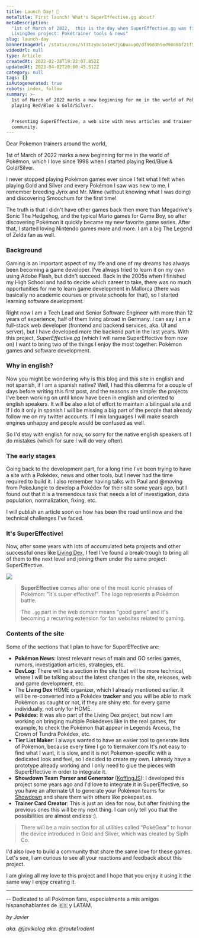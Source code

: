 ```yaml
---
title: Launch Day! 🚀
metaTitle: First launch! What's SuperEffective.gg about?
metaDescription:
  "1st of March of 2022,  this is the day when SuperEffective.gg was first launched as the evolution of @itsjavi 's
  LivingDex project: Pokétrainer tools & news"
slug: launch-day
bannerImageUrl: /static/cms/5T3tzybc1o1eK7jGBuaup0/df96d365ed98d8bf21f59296c5fbfa6d/64577_main__87472.1617119829_auto_x2_colored.jpg
videoUrl: null
type: Article
createdAt: 2022-02-28T19:22:07.852Z
updatedAt: 2023-04-02T20:00:45.512Z
category: null
tags: []
isAutogenerated: true
robots: index, follow
summary: >-
  1st of March of 2022 marks a new beginning for me in the world of Pokémon, which I love since 1998 when I started
  playing Red/Blue & Gold/Silver.


  Presenting SuperEffective, a web site with news articles and trainer tools made with love, dedicated to the Pokémon
  community.
---
```


Dear Pokemon trainers around the world,

1st of March of 2022 marks a new beginning for me in the world of Pokémon, which I love since 1998 when I started
playing Red/Blue & Gold/Silver.

I never stopped playing Pokémon games ever since I felt what I felt when playing Gold and Silver and every Pokémon I saw
was new to me. I remember breeding Jynx and Mr. Mime (without knowing what I was doing) and discovering Smoochum for the
first time!

The truth is that I didn't have other games back then more than Megadrive's Sonic The Hedgehog, and the typical Mario
games for Game Boy, so after discovering Pokémon it quickly became my new favorite game series. After that, I started
loving Nintendo games more and more. I am a big The Legend of Zelda fan as well.

### Background

Gaming is an important aspect of my life and one of my dreams has always been becoming a game developer. I've always
tried to learn it on my own using Adobe Flash, but didn't succeed. Back in the 2005s when I finished my High School and
had to decide which career to take, there was no much opportunities for me to learn game development in Mallorca (there
was basically no academic courses or private schools for that), so I started learning software development.

Right now I am a Tech Lead and Senior Software Engineer with more than 12 years of experience, half of them living
abroad in Germany. I can say I am a full-stack web developer (frontend and backend services, aka. UI and server), but I
have developed more the backend part in the last years. With this project, _SuperEffective.gg_ (which I will name
SuperEffective from now on) I want to bring two of the things I enjoy the most together: Pokémon games and software
development.

### Why in english?

Now you might be wondering why is this blog and this site in english and not spanish, if I am a spanish native? Well, I
had this dilemma for a couple of days before writing this first post, and the reasons are simple: the projects I've been
working on until know have been in english and oriented to english speakers. It will be also a lot of effort to maintain
a bilingual site and If I do it only in spanish I will be missing a big part of the people that already follow me on my
twitter accounts. If I mix languages I will make search engines unhappy and people would be confused as well.

So I'd stay with english for now, so sorry for the native english speakers of I do mistakes (which for sure I will do
very often).

### The early stages

Going back to the development part, for a long time I've been trying to have a site with a Pokédex, news and other
tools, but I never had the time required to build it. I also remember having talks with Paul and @moving from PokeJungle
to develop a Pokédex for their site some years ago, but I found out that it is a tremendous task that needs a lot of
investigation, data population, normalization, fixing, etc.

I will publish an article soon on how has been the road until now and the technical challenges I've faced.

### It's SuperEffective!

Now, after some years with lots of accumulated beta projects and other successful ones like
[Living Dex](https://itsjavi.com/livingdex/), I feel I've found a break-trough to bring all of them to the next level
and joining them under the same project: SuperEffective.

![](/static/cms/5Kv02C1Rdt6lmtDthENz22/4a7496cdf450d6715d5aff0056f8bcb0/pokemon-its-super-effective.jpeg)

> **SuperEffective** comes after one of the most iconic phrases of Pokémon: "It's super effective!". The logo represents
> a Pokémon battle.
>
> The `.gg` part in the web domain means "good game" and it's becoming a recurring extension for fan websites related to
> gaming.

### Contents of the site

Some of the sections that I plan to have for SuperEffective are:

- **Pokémon News**: latest relevant news of main and GO series games, rumors, investigation articles, strategies, etc.
- **DevLog**: There will be a section in the site that will be more technical, where I will be talking about the latest
  changes in the site, releases, web and game development, etc.
- The **Living Dex** HOME organizer, which I already mentioned earlier. It will be re-converted into a Pokédex
  **tracker** and you will be able to mark Pokémon as caught or not, if they are shiny etc. for every game individually,
  not only for HOME.
- **Pokédex**: It was also part of the Living Dex project, but now I am working on bringing multiple Pokédexes like in
  the real games, for example, to check the Pokémon that appear in Legends Arceus, the Crown of Tundra Pokédex, etc.
- **Tier List Maker**: I always wanted to have an easier tool to generate lists of Pokemon, because every time I go to
  tiermaker.com It's not easy to find what I want, it is slow, and it is not Pokemon-specific with a dedicated look and
  feel, so I decided to create my own. I already have a prototype already working and I only need to glue the pieces
  with SuperEffective in order to integrate it.
- **Showdown Team Parser and Generator** ([KoffingJS](https://itsjavi.com/koffing/)): I developed this project some
  years ago and I'd love to integrate it in SuperEffective, so you have an alternate UI to generate your Pokémon teams
  for [Showdown](https://pokemonshowdown.com/) and share them with others like pokepast.es.
- **Trainer Card Creator**: This is just an idea for now, but after finishing the previous ones this will be my next
  thing. I can only tell you that the possibilities are almost endless :).

> There will be a main section for all utilities called "PokéGear" to honor the device introduced in Gold and Silver,
> which was created by Siplh Co.

I'd also love to build a community that share the same love for these games. Let's see, I am curious to see all your
reactions and feedback about this project.

I am giving all my love to this project and I hope that you enjoy it using it the same way I enjoy creating it.

---

\-- Dedicated to all Pokémon fans, especialmente a mis amigos hispanohablantes de 🇪🇸 y LATAM.

_by Javier_

_aka. @javikolog aka. @route1rodent_
